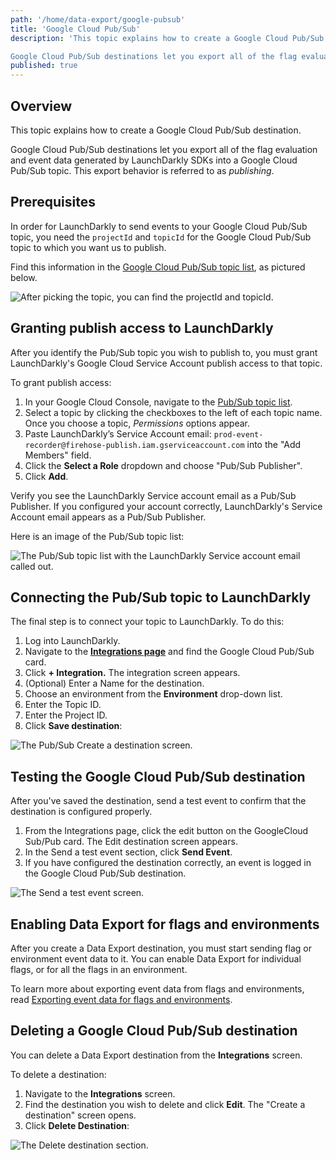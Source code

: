 ```yaml
---
path: '/home/data-export/google-pubsub'
title: 'Google Cloud Pub/Sub'
description: 'This topic explains how to create a Google Cloud Pub/Sub destination.

Google Cloud Pub/Sub destinations let you export all of the flag evaluation and event data generated by LaunchDarkly SDKs into a Google Cloud Pub/Sub topic.'
published: true
---
```


## Overview

This topic explains how to create a Google Cloud Pub/Sub destination.

Google Cloud Pub/Sub destinations let you export all of the flag evaluation and event data generated by LaunchDarkly SDKs into a Google Cloud Pub/Sub topic. This export behavior is referred to as _publishing_.

## Prerequisites

In order for LaunchDarkly to send events to your Google Cloud Pub/Sub topic, you need the `projectId` and `topicId` for the Google Cloud Pub/Sub topic to which you want us to publish.

Find this information in the [Google Cloud Pub/Sub topic list](https://console.cloud.google.com/cloudpubsub/topicList), as pictured below.

![After picking the topic, you can find the projectId and topicId.](../../images/google-pubsub-projid-testid-callout.png)


## Granting publish access to LaunchDarkly

After you identify the Pub/Sub topic you wish to publish to, you must grant LaunchDarkly's Google Cloud Service Account publish access to that topic.

To grant publish access:

1. In your Google Cloud Console, navigate to the [Pub/Sub topic list](https://console.cloud.google.com/cloudpubsub/topicList).
2. Select a topic by clicking the checkboxes to the left of each topic name. Once you choose a topic, _Permissions_ options appear.
3. Paste LaunchDarkly’s Service Account email: `prod-event-recorder@firehose-publish.iam.gserviceaccount.com` into the "Add Members" field.
4. Click the **Select a Role** dropdown and choose "Pub/Sub Publisher".
5. Click **Add**.

Verify you see the LaunchDarkly Service account email as a Pub/Sub Publisher. If you configured your account correctly, LaunchDarkly's Service Account email appears as a Pub/Sub Publisher.

Here is an image of the Pub/Sub topic list:

![The Pub/Sub topic list with the LaunchDarkly Service account email called out.](../../images/google-pubsub-publisher-callout.png)


## Connecting the Pub/Sub topic to LaunchDarkly

The final step is to connect your topic to LaunchDarkly. To do this:

1. Log into LaunchDarkly.
2. Navigate to the **[Integrations page](https://app.launchdarkly.com/default/integrations)** and find the Google Cloud Pub/Sub card.
3. Click **+ Integration.** The integration screen appears.
4. (Optional) Enter a Name for the destination.
5. Choose an environment from the **Environment** drop-down list.
6. Enter the Topic ID.
7. Enter the Project ID.
8. Click **Save destination**:

![The Pub/Sub Create a destination screen.](../../images/google-pubsub-create-destination.png)

## Testing the Google Cloud Pub/Sub destination

After you've saved the destination, send a test event to confirm that the destination is configured properly.

1. From the Integrations page, click the edit button on the GoogleCloud Sub/Pub card. The Edit destination screen appears.
2. In the Send a test event section, click **Send Event**.
3. If you have configured the destination correctly, an event is logged in the Google Cloud Pub/Sub destination.

![The Send a test event screen.](../../images/google-pubsub-test-event.png)


## Enabling Data Export for flags and environments

After you create a Data Export destination, you must start sending flag or environment event data to it. You can enable Data Export for individual flags, or for all the flags in an environment.

To learn more about exporting event data from flags and environments, read [Exporting event data for flags and environments](/home/data-export#exporting-event-data-for-flags-and-environments).

## Deleting a Google Cloud Pub/Sub destination

You can delete a Data Export destination from the **Integrations** screen.

To delete a destination:

1. Navigate to the **Integrations** screen.
2. Find the destination you wish to delete and click **Edit**. The "Create a destination" screen opens.
3. Click **Delete Destination**:

![The Delete destination section.](../../images/destination-delete.png)
